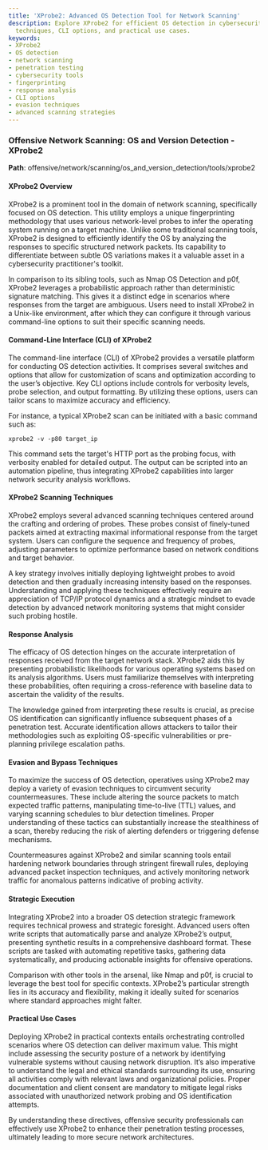 ```yaml
---
title: 'XProbe2: Advanced OS Detection Tool for Network Scanning'
description: Explore XProbe2 for efficient OS detection in cybersecurity. Learn scanning
  techniques, CLI options, and practical use cases.
keywords:
- XProbe2
- OS detection
- network scanning
- penetration testing
- cybersecurity tools
- fingerprinting
- response analysis
- CLI options
- evasion techniques
- advanced scanning strategies
---
```


### Offensive Network Scanning: OS and Version Detection - XProbe2

**Path**: offensive/network/scanning/os_and_version_detection/tools/xprobe2

#### XProbe2 Overview

XProbe2 is a prominent tool in the domain of network scanning, specifically focused on OS detection. This utility employs a unique fingerprinting methodology that uses various network-level probes to infer the operating system running on a target machine. Unlike some traditional scanning tools, XProbe2 is designed to efficiently identify the OS by analyzing the responses to specific structured network packets. Its capability to differentiate between subtle OS variations makes it a valuable asset in a cybersecurity practitioner's toolkit.

In comparison to its sibling tools, such as Nmap OS Detection and p0f, XProbe2 leverages a probabilistic approach rather than deterministic signature matching. This gives it a distinct edge in scenarios where responses from the target are ambiguous. Users need to install XProbe2 in a Unix-like environment, after which they can configure it through various command-line options to suit their specific scanning needs.

#### Command-Line Interface (CLI) of XProbe2

The command-line interface (CLI) of XProbe2 provides a versatile platform for conducting OS detection activities. It comprises several switches and options that allow for customization of scans and optimization according to the user’s objective. Key CLI options include controls for verbosity levels, probe selection, and output formatting. By utilizing these options, users can tailor scans to maximize accuracy and efficiency.

For instance, a typical XProbe2 scan can be initiated with a basic command such as:
```shell
xprobe2 -v -p80 target_ip
```
This command sets the target's HTTP port as the probing focus, with verbosity enabled for detailed output. The output can be scripted into an automation pipeline, thus integrating XProbe2 capabilities into larger network security analysis workflows.

#### XProbe2 Scanning Techniques

XProbe2 employs several advanced scanning techniques centered around the crafting and ordering of probes. These probes consist of finely-tuned packets aimed at extracting maximal informational response from the target system. Users can configure the sequence and frequency of probes, adjusting parameters to optimize performance based on network conditions and target behavior.

A key strategy involves initially deploying lightweight probes to avoid detection and then gradually increasing intensity based on the responses. Understanding and applying these techniques effectively require an appreciation of TCP/IP protocol dynamics and a strategic mindset to evade detection by advanced network monitoring systems that might consider such probing hostile.

#### Response Analysis

The efficacy of OS detection hinges on the accurate interpretation of responses received from the target network stack. XProbe2 aids this by presenting probabilistic likelihoods for various operating systems based on its analysis algorithms. Users must familiarize themselves with interpreting these probabilities, often requiring a cross-reference with baseline data to ascertain the validity of the results.

The knowledge gained from interpreting these results is crucial, as precise OS identification can significantly influence subsequent phases of a penetration test. Accurate identification allows attackers to tailor their methodologies such as exploiting OS-specific vulnerabilities or pre-planning privilege escalation paths.

#### Evasion and Bypass Techniques

To maximize the success of OS detection, operatives using XProbe2 may deploy a variety of evasion techniques to circumvent security countermeasures. These include altering the source packets to match expected traffic patterns, manipulating time-to-live (TTL) values, and varying scanning schedules to blur detection timelines. Proper understanding of these tactics can substantially increase the stealthiness of a scan, thereby reducing the risk of alerting defenders or triggering defense mechanisms.

Countermeasures against XProbe2 and similar scanning tools entail hardening network boundaries through stringent firewall rules, deploying advanced packet inspection techniques, and actively monitoring network traffic for anomalous patterns indicative of probing activity.

#### Strategic Execution

Integrating XProbe2 into a broader OS detection strategic framework requires technical prowess and strategic foresight. Advanced users often write scripts that automatically parse and analyze XProbe2’s output, presenting synthetic results in a comprehensive dashboard format. These scripts are tasked with automating repetitive tasks, gathering data systematically, and producing actionable insights for offensive operations.

Comparison with other tools in the arsenal, like Nmap and p0f, is crucial to leverage the best tool for specific contexts. XProbe2’s particular strength lies in its accuracy and flexibility, making it ideally suited for scenarios where standard approaches might falter.

#### Practical Use Cases

Deploying XProbe2 in practical contexts entails orchestrating controlled scenarios where OS detection can deliver maximum value. This might include assessing the security posture of a network by identifying vulnerable systems without causing network disruption. It’s also imperative to understand the legal and ethical standards surrounding its use, ensuring all activities comply with relevant laws and organizational policies. Proper documentation and client consent are mandatory to mitigate legal risks associated with unauthorized network probing and OS identification attempts. 

By understanding these directives, offensive security professionals can effectively use XProbe2 to enhance their penetration testing processes, ultimately leading to more secure network architectures.